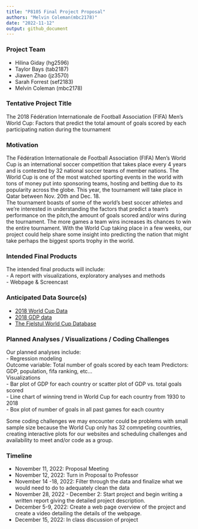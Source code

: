 ```yaml
---
title: "P8105 Final Project Proposal"
authors: "Melvin Coleman(mbc2178)" 
date: "2022-11-12"
output: github_document
---
```

### Project Team 
 - Hilina Giday (hg2596) 
 - Taylor Bays (tab2187)
 - Jiawen Zhao (jz3570)
 - Sarah Forrest (sef2183)
 - Melvin Coleman (mbc2178)

### Tentative Project Title 

The 2018 Fédération Internationale de Football Association (FIFA) Men's World Cup: 
Factors that predict the total amount of goals scored by each participating 
nation during the tournament 

### Motivation 

The Fédération Internationale de Football Association (FIFA) Men's World Cup
is an international soccer competition that takes place every 4 years 
and is contested by 32 national soccer teams of member nations. The World Cup is
one of the most watched sporting events in the world with tons of money put into
sponsoring teams, hosting and betting due to its popularity across the globe. This 
year, the tournament will take place in Qatar between Nov. 20th and Dec. 18.  
The tournament boasts of some of the world's best soccer athletes and we're interested
in understanding the factors that predict a team's performance on the pitch,the 
amount of goals scored and/or wins during the tournament. The more games a team wins
increases its chances to win the entire tournament. With the World Cup taking place 
in a few weeks, our project could help share some insight into predicting the nation
that might take perhaps the biggest sports trophy in the world.

### Intended Final Products 
The intended final products will include:<br>
 - A report with visualizations, exploratory analyses and methods <br>
 - Webpage & Screencast 
 
### Anticipated Data Source(s)
 - [2018 World Cup Data](https://www.kaggle.com/datasets/ahmedelnaggar/fifa-worldcup-2018-dataset) 
 - [2018 GDP data](http://data.un.org/Data.aspx?q=GdP&d=SNAAMA&f=grID%3A101%3BcurrID%3AUSD%3BpcFlag%3A1)
 - [The Fjelstul World Cup Database](https://github.com/jfjelstul/worldcup) 
 
### Planned Analyses / Visualizations / Coding Challenges

Our planned analyses include:<br> 
- Regression modeling <br>
  Outcome variable: Total number of goals scored by each team
  Predictors: GDP, population, fifa ranking, etc...<br>
Visualizations <br>
- Bar plot of GDP for each country or scatter plot of GDP vs. total goals scored<br>
- Line chart of winning trend in World Cup for each country from 1930 to 2018 <br>
- Box plot of number of goals in all past games for each country <br>

Some coding challenges we may encounter could be problems with small sample size
because the World Cup only has 32 comnpeting countries, creating interactive plots
for our websites and scheduling challenges and availability to meet and/or code 
as a group. 

### Timeline 
- November 11, 2022: Proposal Meeting
- November 12, 2022: Turn in Proposal to Professor
- November 14 -18, 2022: Filter through the data and finalize what we would 
  need to do to adequately clean the data
- November 28, 2022 - December 2: Start project and begin writing a written report 
  giving the detailed project  description.
- December 5-9, 2022: Create a web page overview of the project and create a 
  video detailing the details of the webpage. 
- December 15, 2022: In class discussion of project





